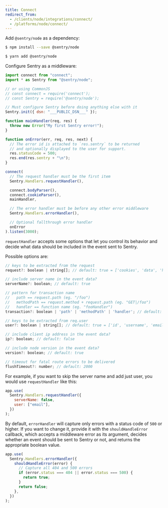 ```yaml
---
title: Connect
redirect_from:
  - /clients/node/integrations/connect/
  - /platforms/node/connect/
---
```


Add `@sentry/node` as a dependency:

```bash {tabTitle:npm}
$ npm install --save @sentry/node
```

```bash {tabTitle:Yarn}
$ yarn add @sentry/node
```

<Break />

Configure Sentry as a middleware:

```javascript
import connect from "connect";
import * as Sentry from "@sentry/node";

// or using CommonJS
// const connect = require('connect');
// const Sentry = require('@sentry/node');

// Must configure Sentry before doing anything else with it
Sentry.init({ dsn: "___PUBLIC_DSN___" });

function mainHandler(req, res) {
  throw new Error("My first Sentry error!");
}

function onError(err, req, res, next) {
  // The error id is attached to `res.sentry` to be returned
  // and optionally displayed to the user for support.
  res.statusCode = 500;
  res.end(res.sentry + "\n");
}

connect(
  // The request handler must be the first item
  Sentry.Handlers.requestHandler(),

  connect.bodyParser(),
  connect.cookieParser(),
  mainHandler,

  // The error handler must be before any other error middleware
  Sentry.Handlers.errorHandler(),

  // Optional fallthrough error handler
  onError
).listen(3000);
```

`requestHandler` accepts some options that let you control its behavior and decide what data should be included in the event sent to Sentry.

Possible options are:

```js
// keys to be extracted from the request
request?: boolean | string[]; // default: true = ['cookies', 'data', 'headers', 'method', 'query_string', 'url']

// include server name in the event data?
serverName?: boolean; // default: true

// pattern for transaction name
//   path == request.path (eg. "/foo")
//   methodPath == request.method + request.path (eg. "GET|/foo")
//   handler == function name (eg. "fooHandler")
transaction?: boolean | 'path' | 'methodPath' | 'handler'; // default: true = 'methodPath'

// keys to be extracted from req.user
user?: boolean | string[]; // default: true = ['id', 'username', 'email']

// include client ip address in the event data?
ip?: boolean; // default: false

// include node version in the event data?
version?: boolean; // default: true

// timeout for fatal route errors to be delivered
flushTimeout?: number; // default: 2000
```

For example, if you want to skip the server name and add just user, you would use `requestHandler` like this:

```js
app.use(
  Sentry.Handlers.requestHandler({
    serverName: false,
    user: ["email"],
  })
);
```

By default, `errorHandler` will capture only errors with a status code of `500` or higher. If you want to change it, provide it with the `shouldHandleError` callback, which accepts a middleware error as its argument, decides whether an event should be sent to Sentry or not, and returns the appropriate boolean value.

```js
app.use(
  Sentry.Handlers.errorHandler({
    shouldHandleError(error) {
      // Capture all 404 and 500 errors
      if (error.status === 404 || error.status === 500) {
        return true;
      }
      return false;
    },
  })
);
```
